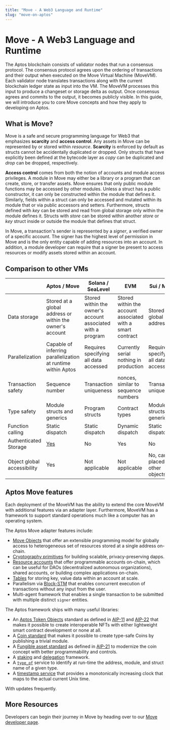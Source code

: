 ```yaml
---
title: "Move - A Web3 Language and Runtime"
slug: "move-on-aptos"
---
```


# Move - A Web3 Language and Runtime

The Aptos blockchain consists of validator nodes that run a consensus protocol. The consensus protocol agrees upon the ordering of transactions and their output when executed on the Move Virtual Machine (MoveVM). Each validator node translates transactions along with the current blockchain ledger state as input into the VM. The MoveVM processes this input to produce a changeset or storage delta as output. Once consensus agrees and commits to the output, it becomes publicly visible. In this guide, we will introduce you to core Move concepts and how they apply to developing on Aptos.

## What is Move?

Move is a safe and secure programming language for Web3 that emphasizes **scarcity** and **access control**. Any assets in Move can be represented by or stored within _resource_. **Scarcity** is enforced by default as structs cannot be accidentally duplicated or dropped. Only structs that have explicitly been defined at the bytecode layer as _copy_ can be duplicated and _drop_ can be dropped, respectively.

**Access control** comes from both the notion of accounts and module access privileges. A module in Move may either be a library or a program that can create, store, or transfer assets. Move ensures that only public module functions may be accessed by other modules. Unless a struct has a public constructor, it can only be constructed within the module that defines it. Similarly, fields within a struct can only be accessed and mutated within its module that or via public accessors and setters. Furthermore, structs defined with _key_ can be stored and read from global storage only within the module defines it. Structs with _store_ can be stored within another _store_ or _key_ struct inside or outside the module that defines that struct.

In Move, a transaction's sender is represented by a _signer_, a verified owner of a specific account. The signer has the highest level of permission in Move and is the only entity capable of adding resources into an account. In addition, a module developer can require that a signer be present to access resources or modify assets stored within an account.

## Comparison to other VMs

|                             | Aptos / Move                                                 | Solana / SeaLevel                                           | EVM                                                        | Sui / Move                            |
| --------------------------- | ------------------------------------------------------------ | ----------------------------------------------------------- | ---------------------------------------------------------- | ------------------------------------- |
| Data storage                | Stored at a global address or within the owner's account     | Stored within the owner's account associated with a program | Stored within the account associated with a smart contract | Stored at a global address            |
| Parallelization             | Capable of inferring parallelization at runtime within Aptos | Requires specifying all data accessed                       | Currently serial nothing in production                     | Requires specifying all data accessed |
| Transaction safety          | Sequence number                                              | Transaction uniqueness                                      | nonces, similar to sequence numbers                        | Transaction uniqueness                |
| Type safety                 | Module structs and generics                                  | Program structs                                             | Contract types                                             | Module structs and generics           |
| Function calling            | Static dispatch                                              | Static dispatch                                             | Dynamic dispatch                                           | Static dispatch                       |
| Authenticated Storage       | [Yes](../reference/glossary.md#merkle-trees)                 | No                                                          | Yes                                                        | No                                    |
| Object global accessibility | Yes                                                          | Not applicable                                              | Not applicable                                             | No, can be placed in other objects    |

## Aptos Move features

Each deployment of the MoveVM has the ability to extend the core MoveVM with additional features via an adapter layer. Furthermore, MoveVM has a framework to support standard operations much like a computer has an operating system.

The Aptos Move adapter features include:

- [Move Objects](https://github.com/aptos-foundation/AIPs/blob/main/aips/aip-10.md) that offer an extensible programming model for globally access to heterogeneous set of resources stored at a single address on-chain.
- [Cryptography primitives](../move/move-on-aptos/cryptography) for building scalable, privacy-preserving dapps.
- [Resource accounts](../move/move-on-aptos/resource-accounts) that offer programmable accounts on-chain, which can be useful for DAOs (decentralized autonomous organizations), shared accounts, or building complex applications on-chain.
- [Tables](https://github.com/aptos-labs/aptos-core/blob/main/aptos-move/framework/aptos-stdlib/sources/table.move) for storing key, value data within an account at scale.
- Parallelism via [Block-STM](https://medium.com/aptoslabs/block-stm-how-we-execute-over-160k-transactions-per-second-on-the-aptos-blockchain-3b003657e4ba) that enables concurrent execution of transactions without any input from the user.
- Multi-agent framework that enables a single transaction to be submitted with multiple distinct `signer` entities.

The Aptos framework ships with many useful libraries:

- An [Aptos Token Objects](https://github.com/aptos-labs/aptos-core/tree/main/aptos-move/framework/aptos-token-objects/sources) standard as defined in [AIP-11](https://github.com/aptos-foundation/AIPs/blob/main/aips/aip-1.md) and [AIP-22](https://github.com/aptos-foundation/AIPs/blob/main/aips/aip-22.md) that makes it possible to create interoperable NFTs with either lightweight smart contract development or none at all.
- A [Coin standard](https://github.com/aptos-labs/aptos-core/blob/main/aptos-move/framework/aptos-framework/sources/coin.move) that makes it possible to create type-safe Coins by publishing a trivial module.
- A [Fungible asset standard](https://github.com/aptos-labs/aptos-core/blob/main/aptos-move/framework/aptos-framework/sources/fungible_asset.move) as defined in [AIP-21](https://github.com/aptos-foundation/AIPs/blob/main/aips/aip-21.md) to modernize the coin concept with better programmability and controls.
- A [staking](https://github.com/aptos-labs/aptos-core/blob/main/aptos-move/framework/aptos-framework/sources/staking_contract.move) and [delegation](https://github.com/aptos-labs/aptos-core/blob/main/aptos-move/framework/aptos-framework/sources/delegation_pool.move) framework.
- A [`type_of`](https://github.com/aptos-labs/aptos-core/blob/main/aptos-move/framework/aptos-stdlib/sources/type_info.move) service to identify at run-time the address, module, and struct name of a given type.
- A [timestamp service](https://github.com/aptos-labs/aptos-core/blob/main/aptos-move/framework/aptos-framework/sources/timestamp.move) that provides a monotonically increasing clock that maps to the actual current Unix time.

With updates frequently.

## More Resources

Developers can begin their journey in Move by heading over to our [Move developer page](../move/move-on-aptos.md).
